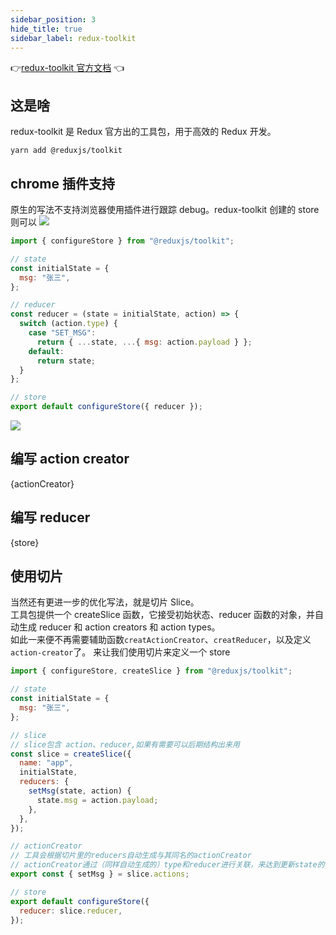 ```yaml
---
sidebar_position: 3
hide_title: true
sidebar_label: redux-toolkit
---
```



👉[redux-toolkit 官方文档](https://redux-toolkit.js.org) 👈

## 这是啥

redux-toolkit 是 Redux 官方出的工具包，用于高效的 Redux 开发。

```shell
yarn add @reduxjs/toolkit
```

## chrome 插件支持

原生的写法不支持浏览器使用插件进行跟踪 debug。redux-toolkit 创建的 store 则可以
![](https://img.dingshaohua.com/book-fe/202411222308336.png)

```jsx title="/src/store/index.jsx"
import { configureStore } from "@reduxjs/toolkit";

// state
const initialState = {
  msg: "张三",
};

// reducer
const reducer = (state = initialState, action) => {
  switch (action.type) {
    case "SET_MSG":
      return { ...state, ...{ msg: action.payload } };
    default:
      return state;
  }
};

// store
export default configureStore({ reducer });
```

![](https://img.dingshaohua.com/book-fe/202411222308550.gif)

## 编写 action creator

<CodeBlock language="js" title="src/store/action-creator.js">
  {actionCreator}
</CodeBlock>

## 编写 reducer

<CodeBlock language="js" title="src/store/index.js">
  {store}
</CodeBlock>

## 使用切片

当然还有更进一步的优化写法，就是切片 Slice。  
工具包提供一个 createSlice 函数，它接受初始状态、reducer 函数的对象，并自动生成 reducer 和 action creators 和 action types。  
如此一来便不再需要辅助函数`creatActionCreator`、`creatReducer`，以及定义`action-creator`了。
来让我们使用切片来定义一个 store

```jsx title="/src/store/index.jsx"
import { configureStore, createSlice } from "@reduxjs/toolkit";

// state
const initialState = {
  msg: "张三",
};

// slice
// slice包含 action、reducer,如果有需要可以后期结构出来用
const slice = createSlice({
  name: "app",
  initialState,
  reducers: {
    setMsg(state, action) {
      state.msg = action.payload;
    },
  },
});

// actionCreator
// 工具会根据切片里的reducers自动生成与其同名的actionCreator
// actionCreator通过（同样自动生成的）type和reducer进行关联，来达到更新state的目的
export const { setMsg } = slice.actions;

// store
export default configureStore({
  reducer: slice.reducer,
});
```
